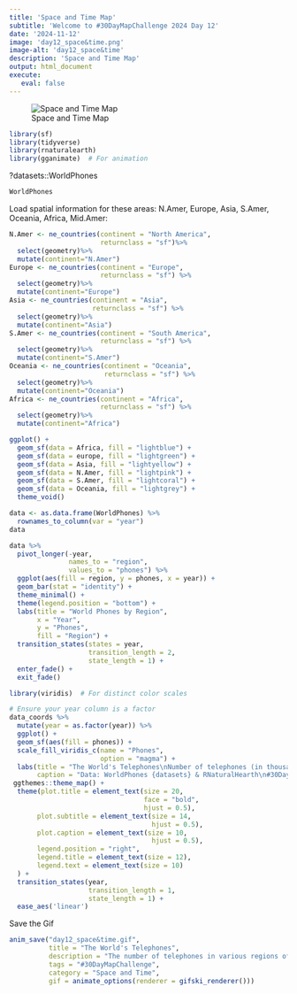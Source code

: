 ```yaml
---
title: 'Space and Time Map'
subtitle: 'Welcome to #30DayMapChallenge 2024 Day 12'
date: '2024-11-12'
image: 'day12_space&time.png'
image-alt: 'day12_space&time'
description: 'Space and Time Map'
output: html_document
execute: 
   eval: false
---
```


![Space and Time Map](day12_space&time.png)

```r
library(sf)
library(tidyverse)
library(rnaturalearth)
library(gganimate)  # For animation
```

?datasets::WorldPhones

```r
WorldPhones
```

Load spatial information for these areas: N.Amer, Europe, Asia, S.Amer, Oceania, Africa, Mid.Amer:
```r
N.Amer <- ne_countries(continent = "North America", 
                       returnclass = "sf")%>%
  select(geometry)%>%
  mutate(continent="N.Amer")
Europe <- ne_countries(continent = "Europe", 
                       returnclass = "sf") %>%
  select(geometry)%>%
  mutate(continent="Europe")
Asia <- ne_countries(continent = "Asia", 
                     returnclass = "sf") %>%
  select(geometry)%>%
  mutate(continent="Asia")
S.Amer <- ne_countries(continent = "South America", 
                       returnclass = "sf") %>%
  select(geometry)%>%
  mutate(continent="S.Amer")
Oceania <- ne_countries(continent = "Oceania", 
                        returnclass = "sf") %>%
  select(geometry)%>%
  mutate(continent="Oceania")
Africa <- ne_countries(continent = "Africa", 
                       returnclass = "sf") %>%
  select(geometry)%>%
  mutate(continent="Africa")
```


```r
ggplot() +
  geom_sf(data = Africa, fill = "lightblue") +
  geom_sf(data = europe, fill = "lightgreen") +
  geom_sf(data = Asia, fill = "lightyellow") +
  geom_sf(data = N.Amer, fill = "lightpink") +
  geom_sf(data = S.Amer, fill = "lightcoral") +
  geom_sf(data = Oceania, fill = "lightgrey") +
  theme_void()
```


```r
data <- as.data.frame(WorldPhones) %>%
  rownames_to_column(var = "year")
data
```

```r
data %>% 
  pivot_longer(-year, 
               names_to = "region", 
               values_to = "phones") %>%
  ggplot(aes(fill = region, y = phones, x = year)) +
  geom_bar(stat = "identity") +
  theme_minimal() +
  theme(legend.position = "bottom") +
  labs(title = "World Phones by Region",
       x = "Year",
       y = "Phones",
       fill = "Region") +
  transition_states(states = year, 
                    transition_length = 2, 
                    state_length = 1) +
  enter_fade() +
  exit_fade()
```

```r
library(viridis)  # For distinct color scales

# Ensure your year column is a factor
data_coords %>%
  mutate(year = as.factor(year)) %>%
  ggplot() +
  geom_sf(aes(fill = phones)) +
  scale_fill_viridis_c(name = "Phones", 
                       option = "magma") + 
  labs(title = "The World's Telephones\nNumber of telephones (in thousands)\nYear: {closest_state}",
       caption = "Data: WorldPhones {datasets} & RNaturalHearth\n#30DayMapChallenge Day12 | @fgazzelloni") +
 ggthemes::theme_map() +
  theme(plot.title = element_text(size = 20, 
                                  face = "bold", 
                                  hjust = 0.5),
       plot.subtitle = element_text(size = 14, 
                                    hjust = 0.5),
       plot.caption = element_text(size = 10, 
                                    hjust = 0.5),
       legend.position = "right",
       legend.title = element_text(size = 12),
       legend.text = element_text(size = 10)
  ) +
  transition_states(year, 
                    transition_length = 1, 
                    state_length = 1) +  
  ease_aes('linear')
```

Save the Gif
```r
anim_save("day12_space&time.gif", 
          title = "The World's Telephones", 
          description = "The number of telephones in various regions of the world (in thousands)", 
          tags = "#30DayMapChallenge", 
          category = "Space and Time", 
          gif = animate_options(renderer = gifski_renderer()))
```

